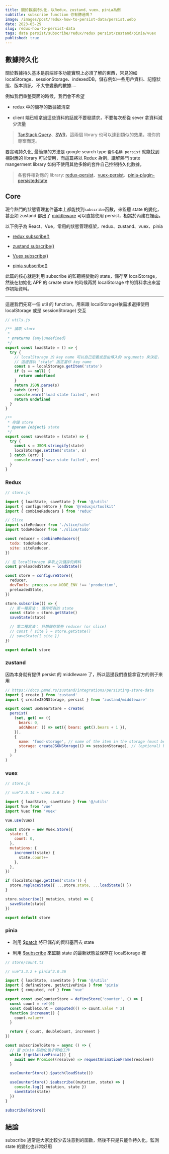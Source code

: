 ```yaml
---
title: 關於數據持久化，以Redux、zustand、vuex、pinia為例
subtitle: subscribe function 你有聽過嗎？
image: /images/post/redux-how-to-persist-data/persist.webp
date: 2023-05-29
slug: redux-how-to-persist-data
tags: data persist/subscribe/redux/redux persist/zustand/pinia/vuex
published: true
---
```


## 數據持久化

關於數據持久基本是前端許多功能實現上必須了解的東西，常見的如 localStorage、sessionStorage、indexedDB，儲存例如一些用戶資料、記憶狀態、版本資訊、不太會變動的數據....

例如我們重整頁面的時候，我們會不希望

- redux 中的儲存的數據被清空

- client 端已經拿過這些資料的話就不要發請求，不要每次都從 sever 拿資料減少流量

> [TanStack Query](https://tanstack.com/query/latest/)、[SWR](https://swr.vercel.app/)，這兩個 library 也可以達到類似的效果，視你的專案而定。

要實現持久化, 最簡單的方法是 google search type `套件名稱 persist` 就能找到相對應的 library 可以使用，而這篇將以 Redux 為例，講解熱門 state mangerment library 如何不使用其他多餘的套件自己控制持久化數據，

> 各套件相對應的 library: [redux-persist](https://github.com/rt2zz/redux-persist)、[vuex-persist](https://github.com/championswimmer/vuex-persist#readme)、[pinia-plugin-persistedstate](https://github.com/prazdevs/pinia-plugin-persistedstate)

## Core

現今熱門的狀態管理套件基本上都能找到`subscribe`函數，來監聽 state 的變化，甚至如 zustand 都出了 [middleware](https://docs.pmnd.rs/zustand/integrations/persisting-store-data) 可以直接使用 persist，相當於內建在裡面。

以下例子為 React、Vue，常用的狀態管理框架，redux、zustand、vuex、pinia

- [redux subscribe()](https://redux.js.org/api/store#subscribelistener)

- [zustand subscribe()](<https://docs.pmnd.rs/zustand/recipes/recipes#transient-updates-(for-frequent-state-changes)>)

- [Vuex subscribe()](https://vuex.vuejs.org/zh/api/#subscribe)

- [pinia subscribe()](https://pinia.vuejs.org/core-concepts/state.html#subscribing-to-the-state)

此篇的核心就是利用 subscribe 的監聽將變動的 state，儲存至 localStorage，然後在初始化 APP 的 create store 的時候再將 localStorage 中的資料拿出來當作初始資料。

---

這邊我們先寫一個 util 的 function，用來跟 localStorage(依需求選擇使用 localStorage 或是 sessionStorage) 交互

```js
// utils.js

/** 讀取 store
 *
 * @returns {any|undefined}
 */
export const loadState = () => {
  try {
    // localStorage 的 key name 可以自己定義或是由傳入的 arguments 來決定，
    // 這邊我以 "state" 固定當作 key name
    const s = localStorage.getItem('state')
    if (s == null) {
      return undefined
    }
    return JSON.parse(s)
  } catch (err) {
    console.warn('load state failed', err)
    return undefined
  }
}

/**
 * 存儲 store
 * @param {object} state
 */
export const saveState = (state) => {
  try {
    const s = JSON.stringify(state)
    localStorage.setItem('state', s)
  } catch (err) {
    console.warn('save state failed', err)
  }
}
```

### Redux

```js
// store.js

import { loadState, saveState } from '@/utils'
import { configureStore } from '@reduxjs/toolkit'
import { combineReducers } from 'redux'

// Slice
import siteReducer from './slice/site'
import todoReducer from './slice/todo'

const reducer = combineReducers({
  todo: todoReducer,
  site: siteReducer,
})

// 從 localStorage 拿取上次儲存的資料
const preloadedState = loadState()

const store = configureStore({
  reducer,
  devTools: process.env.NODE_ENV !== 'production',
  preloadedState,
})

store.subscribe(() => {
  // 第一種寫法： 儲存所有的 state
  const state = store.getState()
  saveState(state)

  // 第二種寫法： 只想儲存某些 reducer (or slice)
  // const { site } = store.getState()
  // saveState({ site })
})

export default store
```

### zustand

因為本身就有提供 persist 的 middleware 了，所以這邊我們直接拿官方的例子來用

```js
// https://docs.pmnd.rs/zustand/integrations/persisting-store-data
import { create } from 'zustand'
import { createJSONStorage, persist } from 'zustand/middleware'

export const useBearStore = create(
  persist(
    (set, get) => ({
      bears: 0,
      addABear: () => set({ bears: get().bears + 1 }),
    }),
    {
      name: 'food-storage', // name of the item in the storage (must be unique)
      storage: createJSONStorage(() => sessionStorage), // (optional) by default, 'localStorage' is used
    }
  )
)
```

### vuex

```js
// store.js

// vue^2.6.14 + vuex 3.6.2

import { loadState, saveState } from '@/utils'
import Vue from 'vue'
import Vuex from 'vuex'

Vue.use(Vuex)

const store = new Vuex.Store({
  state: {
    count: 0,
  },
  mutations: {
    increment(state) {
      state.count++
    },
  },
})

if (localStorage.getItem('state')) {
  store.replaceState({ ...store.state, ...loadState() })
}

store.subscribe((_mutation, state) => {
  saveState(state)
})

export default store
```

### pinia

- 利用 [$patch](https://pinia.vuejs.org/zh/core-concepts/state.html#mutating-the-state) 將已儲存的資料塞回去 state

- 利用 [$subscribe](https://pinia.vuejs.org/zh/core-concepts/state.html#subscribing-to-the-state) 來監聽 state 的最新狀態並保存在 localStorage 裡

```js
// store/count.ts

// vue^3.3.2 + pinia^2.0.36

import { loadState, saveState } from '@/utils'
import { defineStore, getActivePinia } from 'pinia'
import { computed, ref } from 'vue'

export const useCounterStore = defineStore('counter', () => {
  const count = ref(0)
  const doubleCount = computed(() => count.value * 2)
  function increment() {
    count.value++
  }

  return { count, doubleCount, increment }
})

const subscribeToStore = async () => {
  // 當 pinia 初始化後才開始工作
  while (!getActivePinia()) {
    await new Promise((resolve) => requestAnimationFrame(resolve))
  }

  useCounterStore().$patch(loadState())

  useCounterStore().$subscribe((mutation, state) => {
    console.log({ mutation, state })
    saveState(state)
  })
}

subscribeToStore()
```

## 結論

subscribe 通常是大家比較少去注意到的函數，然後不只是只能作持久化，監測 state 的變化也非常好用
